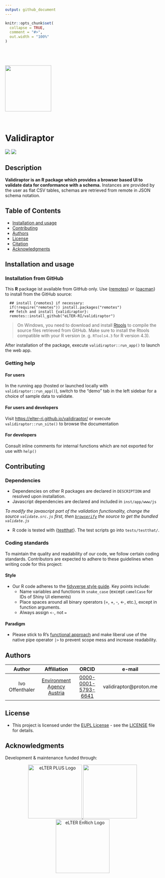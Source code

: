 ```yaml
---
output: github_document
---
```



```r
knitr::opts_chunk$set(
  collapse = TRUE,
  comment = "#>",
  out.width = "100%"
)
```

<img src='man/figures/validiraptor.svg' width = '150px' style = 'display:block; margin-top:5em; clear:both !important' />

<br/>


# Validiraptor
![](https://img.shields.io/badge/license-EUPL--1.2-blue)
![](https://img.shields.io/badge/R-v4.3.3-blue)

## Description

**Validiraptor is an R package which provides a browser based UI to validate data for conformance with a schema.** Instances are provided by the user as flat CSV tables, schemas are retrieved from remote in JSON schema notation.

## Table of Contents

-   [Installation and usage](#installation-and-usage)
<!---   [Data standards](#data-standards)
-   [File naming nomenclature](#file-naming-nomenclature)
-   [Reproducibility](#reproducibility)
-->
-   [Contributing](#contributing)
-   [Authors](#authors)
-   [License](#license)
-   [Citation](#citation)
-   [Acknowledgments](#acknowledgments)

## Installation and usage

### Installation from GitHub
This **R** package ist available from GitHub only. Use
    {[remotes](https://cran.r-project.org/web/packages/remotes/index.html)} or
    {[pacman](https://cran.r-project.org/web/packages/pacman/index.html)}
    to install from the GitHub source:

```
  ## install {remotes} if necessary:
  if(!require("remotes")) install.packages("remotes")
  ## fetch and install {validiraptor}:
  remotes::install_github("eLTER-RI/validiraptor")
```

> On Windows, you need to download and install
    [Rtools](https://cran.r-project.org/bin/windows/Rtools/rtools43/rtools.html)
    to compile the source files retrieved from GitHub. Make sure to install the
    Rtools compatible with your R version (e. g. `RTools4.3` for R version 4.3).

After installation of the package, execute `validiraptor::run_app()` to launch the
web app.


### Getting help
#### For users
In the running app (hosted or launched locally with `validiraptor::run_app()`),
    switch to the "demo" tab in the left sidebar for a choice of sample data
    to validate.

#### For users and developers
Visit [https://elter-ri.github.io/validiraptor/](https://elter-ri.github.io/validiraptor/)
 or execute `validiraptor::run_site()` to browse the documentation

#### For developers
Consult inline comments for internal functions which are not
    exported for use with `help()`


## Contributing

### Dependencies
- Dependencies on other R packages are declared in `DESCRIPTION` and resolved
 upon installation.
- Javascript dependencies are declared and included in
 `inst/app/www/js`


*To modify the javascript part of the validation functionality,
    change the source `validate.src.js` first,
    then [`browserify`](https://www.npmjs.com/package/browserify)
    the source to get the bundled `validate.js`*

- R code is tested with {[testthat](https://testthat.r-lib.org/)}. The test scripts go into `tests/testthat/`.




### Coding standards

To maintain the quality and readability of our code, we follow certain
coding standards. Contributors are expected to adhere to these
guidelines when writing code for this project:

#### Style

-   Our R code adheres to the [tidyverse style
    guide](https://style.tidyverse.org/). Key points include:
    -   Name variables and functions in `snake_case`
(except `camelCase` for IDs of Shiny UI elements)
    -   Place spaces around all binary operators (=, +, -, \<-, etc.),
        except in function arguments.
    -   Always assign `<-`, not `=`

#### Paradigm
-   Please stick to R's [functional approach](https://adv-r.hadley.nz/fp.html)
    and make liberal use of the native pipe operator `|>` to prevent scope mess
and increase readability.


<!-- general advice for contributors, include in README ?

### Tools for enforcing style

-   R packages to support styling (and other code checks) are
    [`lintr`](https://lintr.r-lib.org/) or
    [`styler`](https://styler.r-lib.org/). RStudio and other
    popular code editors also offer R-specific linting modes/plugins.

## Data standards

This project adheres to eLTER data standards. Please ensure all data
complies with these standards (*e. g. by using this package*)
    and is deposited appropriately in
[Zenodo](https://zenodo.org/communities/elter) or
[B2SHARE](https://b2share.eudat.eu/communities/LTER) repositories as per
eLTER community guidelines.



## File naming nomenclature

To ensure clarity and ease of access for all contributors, please adhere
to the following file naming conventions:

-   Use descriptive names that reflect the content or purpose of the
    file.
-   Use underscores (\_) to separate different elements of R source file names
    (`awesome_function.R`) as well as to denote spaces within
    an element (`my_important_dataframe`)
-   Keep file names concise, avoiding unnecessary abbreviations while
    maintaining sufficient detail. 
    [Here's how to name R source files](https://r-pkgs.org/code.html#sec-code-organising)


## Reproducibility

Ensure the reproducibility of your work by:

-   Providing detailed descriptions of methods and protocols in the
    documentation.
-   Including version-controlled source code for all scripts and
    analysis workflows.
-   Specifying versions and sources of external libraries and tools
    used.
-   Sharing raw data and processed results in accessible, referenced
    data repositories with clear metadata.
-   Documenting any deviations from the expected protocols.

## Contributing

The repository should have clear instructions on how to contribute to
the project. This should include different files with clear
instructions. To do so, add a folder named `.github` on the project
root. In this folder you should add the following files:

-   `CONTRIBUTING.md`
-   `CODE_OF_CONDUCT.md`
-   `PULL_REQUEST_TEMPLATE.md`
-   `ISSUE_TEMPLATE.md`
-   `BUG_REPORT.md`
-   `FEATURE_REQUEST.md`


end general dev advice  --> 

## Authors


| Author | Affiliation | ORCID | e-mail |
| :---: | :---: | :---: | :---: |
|Ivo Offenthaler|[Environment Agency Austria](https://ror.org/013vyke20)|[0000-0001-5793-6641](https://orcid.org/0000-0001-5793-6641)|validiraptor@proton.me


## License

-   This project is licensed under the [EUPL
    License](https://eupl.eu/) - see the [LICENSE](LICENSE) file for
    details.


## Acknowledgments

Development & maintenance funded through:

<p align="center">
  <a href="https://elter-ri.eu/elter-ppp">
    <img src="man/figures/eLTER-IMAGE-PPP_logo-v01.svg" alt="eLTER PLUS Logo" width="175" height="auto"/>
  </a> <a href="https://elter-ri.eu/elter-plus">
    <img src="man/figures/eLTER-IMAGE-PLUS_logo-v01.svg" width="175" height="auto"/>
  </a> <a href="https://elter-ri.eu/elter-enrich">
    <img src="man/figures/eLTER-IMAGE-EnRich_logo-v01.svg" alt="eLTER EnRich Logo" width="175" height="auto"/>
  </a>
</p>
